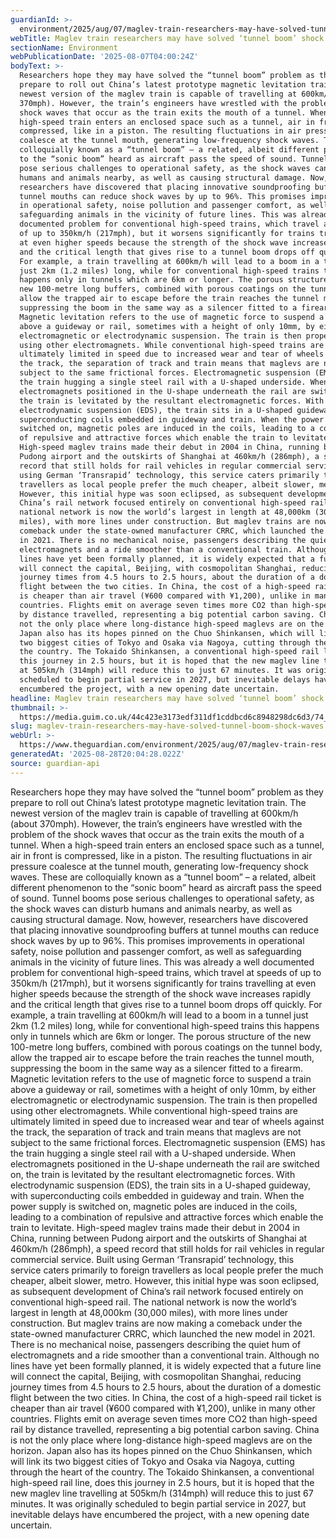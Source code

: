 ```yaml
---
guardianId: >-
  environment/2025/aug/07/maglev-train-researchers-may-have-solved-tunnel-boom-shock-waves
webTitle: Maglev train researchers may have solved ‘tunnel boom’ shock waves
sectionName: Environment
webPublicationDate: '2025-08-07T04:00:24Z'
bodyText: >-
  Researchers hope they may have solved the “tunnel boom” problem as they
  prepare to roll out China’s latest prototype magnetic levitation train. The
  newest version of the maglev train is capable of travelling at 600km/h (about
  370mph). However, the train’s engineers have wrestled with the problem of the
  shock waves that occur as the train exits the mouth of a tunnel. When a
  high-speed train enters an enclosed space such as a tunnel, air in front is
  compressed, like in a piston. The resulting fluctuations in air pressure
  coalesce at the tunnel mouth, generating low-frequency shock waves. These are
  colloquially known as a “tunnel boom” – a related, albeit different phenomenon
  to the “sonic boom” heard as aircraft pass the speed of sound. Tunnel booms
  pose serious challenges to operational safety, as the shock waves can disturb
  humans and animals nearby, as well as causing structural damage. Now, however,
  researchers have discovered that placing innovative soundproofing buffers at
  tunnel mouths can reduce shock waves by up to 96%. This promises improvements
  in operational safety, noise pollution and passenger comfort, as well as
  safeguarding animals in the vicinity of future lines. This was already a well
  documented problem for conventional high-speed trains, which travel at speeds
  of up to 350km/h (217mph), but it worsens significantly for trains travelling
  at even higher speeds because the strength of the shock wave increases rapidly
  and the critical length that gives rise to a tunnel boom drops off quickly.
  For example, a train travelling at 600km/h will lead to a boom in a tunnel
  just 2km (1.2 miles) long, while for conventional high-speed trains this
  happens only in tunnels which are 6km or longer. The porous structure of the
  new 100-metre long buffers, combined with porous coatings on the tunnel body,
  allow the trapped air to escape before the train reaches the tunnel mouth,
  suppressing the boom in the same way as a silencer fitted to a firearm.
  Magnetic levitation refers to the use of magnetic force to suspend a train
  above a guideway or rail, sometimes with a height of only 10mm, by either
  electromagnetic or electrodynamic suspension. The train is then propelled
  using other electromagnets. While conventional high-speed trains are
  ultimately limited in speed due to increased wear and tear of wheels against
  the track, the separation of track and train means that maglevs are not
  subject to the same frictional forces. Electromagnetic suspension (EMS) has
  the train hugging a single steel rail with a U-shaped underside. When
  electromagnets positioned in the U-shape underneath the rail are switched on,
  the train is levitated by the resultant electromagnetic forces. With
  electrodynamic suspension (EDS), the train sits in a U-shaped guideway, with
  superconducting coils embedded in guideway and train. When the power supply is
  switched on, magnetic poles are induced in the coils, leading to a combination
  of repulsive and attractive forces which enable the train to levitate.
  High-speed maglev trains made their debut in 2004 in China, running between
  Pudong airport and the outskirts of Shanghai at 460km/h (286mph), a speed
  record that still holds for rail vehicles in regular commercial service. Built
  using German ‘Transrapid’ technology, this service caters primarily to foreign
  travellers as local people prefer the much cheaper, albeit slower, metro.
  However, this initial hype was soon eclipsed, as subsequent development of
  China’s rail network focused entirely on conventional high-speed rail. The
  national network is now the world’s largest in length at 48,000km (30,000
  miles), with more lines under construction. But maglev trains are now making a
  comeback under the state-owned manufacturer CRRC, which launched the new model
  in 2021. There is no mechanical noise, passengers describing the quiet hum of
  electromagnets and a ride smoother than a conventional train. Although no
  lines have yet been formally planned, it is widely expected that a future line
  will connect the capital, Beijing, with cosmopolitan Shanghai, reducing
  journey times from 4.5 hours to 2.5 hours, about the duration of a domestic
  flight between the two cities. In China, the cost of a high-speed rail ticket
  is cheaper than air travel (¥600 compared with ¥1,200), unlike in many other
  countries. Flights emit on average seven times more CO2 than high-speed rail
  by distance travelled, representing a big potential carbon saving. China is
  not the only place where long-distance high-speed maglevs are on the horizon.
  Japan also has its hopes pinned on the Chuo Shinkansen, which will link its
  two biggest cities of Tokyo and Osaka via Nagoya, cutting through the heart of
  the country. The Tokaido Shinkansen, a conventional high-speed rail line, does
  this journey in 2.5 hours, but it is hoped that the new maglev line travelling
  at 505km/h (314mph) will reduce this to just 67 minutes. It was originally
  scheduled to begin partial service in 2027, but inevitable delays have
  encumbered the project, with a new opening date uncertain.
headline: Maglev train researchers may have solved ‘tunnel boom’ shock waves
thumbnail: >-
  https://media.guim.co.uk/44c423e3173edf311df1cddbcd6c8948298dc6d3/74_0_1667_1334/500.jpg
slug: maglev-train-researchers-may-have-solved-tunnel-boom-shock-waves
webUrl: >-
  https://www.theguardian.com/environment/2025/aug/07/maglev-train-researchers-may-have-solved-tunnel-boom-shock-waves
generatedAt: '2025-08-28T20:04:28.022Z'
source: guardian-api
---
```

Researchers hope they may have solved the “tunnel boom” problem as they prepare to roll out China’s latest prototype magnetic levitation train. The newest version of the maglev train is capable of travelling at 600km/h (about 370mph). However, the train’s engineers have wrestled with the problem of the shock waves that occur as the train exits the mouth of a tunnel. When a high-speed train enters an enclosed space such as a tunnel, air in front is compressed, like in a piston. The resulting fluctuations in air pressure coalesce at the tunnel mouth, generating low-frequency shock waves. These are colloquially known as a “tunnel boom” – a related, albeit different phenomenon to the “sonic boom” heard as aircraft pass the speed of sound. Tunnel booms pose serious challenges to operational safety, as the shock waves can disturb humans and animals nearby, as well as causing structural damage. Now, however, researchers have discovered that placing innovative soundproofing buffers at tunnel mouths can reduce shock waves by up to 96%. This promises improvements in operational safety, noise pollution and passenger comfort, as well as safeguarding animals in the vicinity of future lines. This was already a well documented problem for conventional high-speed trains, which travel at speeds of up to 350km/h (217mph), but it worsens significantly for trains travelling at even higher speeds because the strength of the shock wave increases rapidly and the critical length that gives rise to a tunnel boom drops off quickly. For example, a train travelling at 600km/h will lead to a boom in a tunnel just 2km (1.2 miles) long, while for conventional high-speed trains this happens only in tunnels which are 6km or longer. The porous structure of the new 100-metre long buffers, combined with porous coatings on the tunnel body, allow the trapped air to escape before the train reaches the tunnel mouth, suppressing the boom in the same way as a silencer fitted to a firearm. Magnetic levitation refers to the use of magnetic force to suspend a train above a guideway or rail, sometimes with a height of only 10mm, by either electromagnetic or electrodynamic suspension. The train is then propelled using other electromagnets. While conventional high-speed trains are ultimately limited in speed due to increased wear and tear of wheels against the track, the separation of track and train means that maglevs are not subject to the same frictional forces. Electromagnetic suspension (EMS) has the train hugging a single steel rail with a U-shaped underside. When electromagnets positioned in the U-shape underneath the rail are switched on, the train is levitated by the resultant electromagnetic forces. With electrodynamic suspension (EDS), the train sits in a U-shaped guideway, with superconducting coils embedded in guideway and train. When the power supply is switched on, magnetic poles are induced in the coils, leading to a combination of repulsive and attractive forces which enable the train to levitate. High-speed maglev trains made their debut in 2004 in China, running between Pudong airport and the outskirts of Shanghai at 460km/h (286mph), a speed record that still holds for rail vehicles in regular commercial service. Built using German ‘Transrapid’ technology, this service caters primarily to foreign travellers as local people prefer the much cheaper, albeit slower, metro. However, this initial hype was soon eclipsed, as subsequent development of China’s rail network focused entirely on conventional high-speed rail. The national network is now the world’s largest in length at 48,000km (30,000 miles), with more lines under construction. But maglev trains are now making a comeback under the state-owned manufacturer CRRC, which launched the new model in 2021. There is no mechanical noise, passengers describing the quiet hum of electromagnets and a ride smoother than a conventional train. Although no lines have yet been formally planned, it is widely expected that a future line will connect the capital, Beijing, with cosmopolitan Shanghai, reducing journey times from 4.5 hours to 2.5 hours, about the duration of a domestic flight between the two cities. In China, the cost of a high-speed rail ticket is cheaper than air travel (¥600 compared with ¥1,200), unlike in many other countries. Flights emit on average seven times more CO2 than high-speed rail by distance travelled, representing a big potential carbon saving. China is not the only place where long-distance high-speed maglevs are on the horizon. Japan also has its hopes pinned on the Chuo Shinkansen, which will link its two biggest cities of Tokyo and Osaka via Nagoya, cutting through the heart of the country. The Tokaido Shinkansen, a conventional high-speed rail line, does this journey in 2.5 hours, but it is hoped that the new maglev line travelling at 505km/h (314mph) will reduce this to just 67 minutes. It was originally scheduled to begin partial service in 2027, but inevitable delays have encumbered the project, with a new opening date uncertain.
